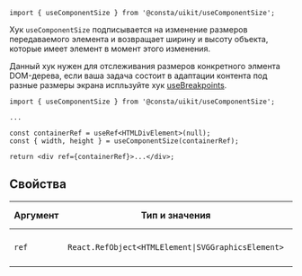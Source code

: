 ```tsx
import { useComponentSize } from '@consta/uikit/useComponentSize';
```

Хук `useComponentSize` подписывается на изменение размеров передаваемого элемента и возвращает ширину и высоту объекта, которые имеет элемент в момент этого изменения.

Данный хук нужен для отслеживания размеров конкретного элмента DOM-дерева, если ваша задача состоит в адаптации контента под разные размеры экрана испльзуйте хук [useBreakpoints](##LIBS.LIB.STAND/lib:uikit/stand:hooks-usebreakpoints-stable).

```tsx
import { useComponentSize } from '@consta/uikit/useComponentSize';

...

const containerRef = useRef<HTMLDivElement>(null);
const { width, height } = useComponentSize(containerRef);

return <div ref={containerRef}>...</div>;
```

## Свойства

| Аргумент | Тип и значения                                                        | По умолчанию | Описание          |
| -------- | --------------------------------------------------------------------- | ------------ | ----------------- |
| `ref`    | `React.RefObject<HTMLElement`<code>&#124;</code>`SVGGraphicsElement>` | -            | Ссылка на элемент |
